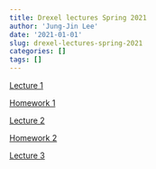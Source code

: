```yaml
---
title: Drexel lectures Spring 2021
author: 'Jung-Jin Lee'
date: '2021-01-01'
slug: drexel-lectures-spring-2021
categories: []
tags: []
---
```


[Lecture 1](/Drexel_2021/Drexel_2021_Lecture_1.html)

[Homework 1](/Drexel_2021/HW1.pdf)

[Lecture 2](/Drexel_2021/Drexel_2021_Lecture_2.html)

[Homework 2](/Drexel_2021/HW2.pdf)

[Lecture 3](/Drexel_2021/Drexel_2021_Lecture_3.html)